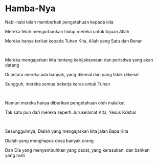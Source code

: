 # Hamba-Nya

Nabi-nabi telah memberkati pengetahuan kepada kita

Mereka telah mengorbankan hidup mereka untuk tujuan Allah

Mereka hanya terikat kepada Tuhan Kita, Allah yang Satu dan Benar

<p></p>

<br />

Mereka mengajarkan kita tentang kebijaksanaan dan peristiwa yang akan datang

Di antara mereka ada banyak, yang dikenal dan yang tidak dikenal

Sungguh, mereka semua bekerja keras untuk Tuhan

<p></p>

<br />

Namun mereka hanya diberikan pengetahuan oleh malaikat

Tak satu pun dari mereka seperti Juruselamat Kita, Yesus Kristus

<br />

Sesungguhnya, Dialah yang mengajarkan kita jalan Bapa Kita

Dialah yang menghapus dosa banyak orang

Dan Dia yang menyembuhkan yang cacat, yang kerasukan, dan bahkan yang mati

<p></p>